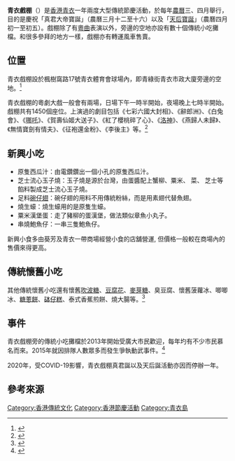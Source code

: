 '''青衣戲棚'''（{{lang-en|Tsing Yi Bamboo Theatre}}）是[[香港|香港]][[青衣島|青衣]]一年兩度大型傳統節慶活動，於每年[[農曆|農曆]]三、四月舉行，目的是慶祝「真君大帝寶誕」（農曆三月十二至十六）以及「[[天后寶誕|天后寶誕]]」（農曆四月初一至初五）。戲棚除了有[[粵曲|粵曲]]表演以外，旁邊的空地亦設有數十個傳統小吃攤檔。和很多參拜的地方一樣，戲棚亦有轉運風車售賣。

==位置==
青衣戲棚設於楓樹窩路17號青衣體育會球場內，即青綠街青衣市政大廈旁邊的空地。<ref>{{cite web|language=zh-hk|url=http://www.lcsd.gov.hk/b5/ppr_release_det.php?id=1041|title=戲棚另類觀賞|publisher=[[康樂及文化事務署|康樂及文化事務署]]|date=2009年3月11日}}{{dead link|date=2018年5月 |bot=InternetArchiveBot |fix-attempted=yes }}</ref>




青衣戲棚的粵劇大戲一般會有兩場，日場下午一時半開始，夜場晚上七時半開始。戲棚共有1450個座位。上演過的劇目包括《七彩六國大封相》、《辭郎洲》、《白兔會》、《[[哪吒|哪吒]]》、《賀壽仙姬大送子》、《紅了櫻桃碎了心》、《[[洛神|洛神]]》、《燕歸人未歸》、《無情寶劍有情夫》、《征袍還金粉》、《李後主》等。<ref>{{cite web |language=zh-hk|url= http://hk.apple.nextmedia.com/realtime/news/20140428/52425267 |title=青衣戲棚明上演|publisher=[[蘋果日報|蘋果日報]] |date=2014年4月28日 }}</ref>

==新興小吃==
*原隻西瓜汁：由電鑽鑽出一個小孔的原隻西瓜汁。
*芝士流心玉子燒：玉子燒是源於台灣，由蛋醬配上蟹柳、粟米、 菜、 芝士等餡料製成芝士流心玉子燒。
*足料[[碗仔翅|碗仔翅]]：碗仔翅的用料不用傳統粉絲，而是用素翅代替魚翅。
*燒生蠔：燒生蠔用的是原隻生蠔。
*粟米漢堡蛋：走了豬柳的蛋漢堡，做法類似章魚小丸子。
*串燒鮑魚仔：一串三隻鮑魚仔。

新興小食多由葵芳及青衣一帶商場經營小食的店舖營運, 但價格一般較在商場內的售價來得更高。

==傳統懷舊小吃==
其他傳統懷舊小吃還有懷舊[[吹波糖|吹波糖]]、[[豆腐花|豆腐花]]、[[麥芽糖|麥芽糖]]、臭豆腐、懷舊菠蘿冰、唧唧冰、[[糖蔥餅|糖蔥餅]]、[[砵仔糕|砵仔糕]]、泰式香蕉煎餅、燒大腸等。<ref>{{cite web |language=zh-hk |url= http://hk.ulifestyle.com.hk/activity/detail.html?id=ABJGD1oyBwxZFANi&utm_source=uhk&utm_medium=title&utm_campaign=search-all&utm_content=title1-2
|title= 《必讀攻略》限定夜市 傳統小食大集合! 青衣戲棚 2015 |publisher= HK.ULifestyle.com.hk }}</ref>

==事件==
青衣戲棚旁的傳統小吃攤檔於2013年開始受廣大市民歡迎，每年圴有不少市民慕名而來。2015年就因排隊人數眾多而發生爭執動武事件。<ref>{{cite web |language=zh-hk|url= http://hk.apple.nextmedia.com/realtime/breaking/20150505/53704818 |title=青衣戲棚大混戰|publisher=[[蘋果日報|蘋果日報]] |date=2015年5月5日 }}</ref>

2020年，受COVID-19影響，青衣戲棚真君誕以及天后誕活動亦因而停辦一年。

==參考來源==

[[Category:香港傳統文化|Category:香港傳統文化]]
[[Category:香港節慶活動|Category:香港節慶活動]]
[[Category:青衣島|Category:青衣島]]